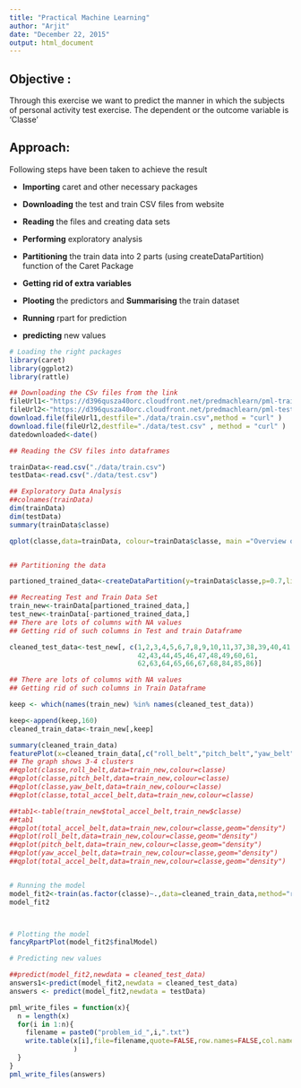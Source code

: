 ```yaml
---
title: "Practical Machine Learning"
author: "Arjit"
date: "December 22, 2015"
output: html_document
---
```


## Objective : 

Through this exercise we want to predict the manner 
in which the subjects of personal activity test exercise. The dependent
or the outcome variable is 'Classe'



## Approach: 

Following steps have been taken to achieve the result

- **Importing** caret and other necessary packages

- **Downloading** the test and train CSV files from website

- **Reading** the files and creating data sets

- **Performing** exploratory analysis

- **Partitioning** the train data into 2 parts (using createDataPartition)
function of the Caret Package

- **Getting rid of extra variables** 

- **Plooting** the predictors and **Summarising** the train dataset

- **Running** rpart for prediction

- **predicting** new values
 

```r
# Loading the right packages
library(caret)
library(ggplot2)
library(rattle)

## Downloading the CSv files from the link
fileUrl1<-"https://d396qusza40orc.cloudfront.net/predmachlearn/pml-training.csv"
fileUrl2<-"https://d396qusza40orc.cloudfront.net/predmachlearn/pml-testing.csv"
download.file(fileUrl1,destfile="./data/train.csv",method = "curl" )
download.file(fileUrl2,destfile="./data/test.csv" , method = "curl" )
datedownloaded<-date()

## Reading the CSV files into dataframes

trainData<-read.csv("./data/train.csv")
testData<-read.csv("./data/test.csv")

## Exploratory Data Analysis
##colnames(trainData)
dim(trainData)
dim(testData)
summary(trainData$classe)

qplot(classe,data=trainData, colour=trainData$classe, main ="Overview of Classe")


## Partitioning the data 

partioned_trained_data<-createDataPartition(y=trainData$classe,p=0.7,list=FALSE)

## Recreating Test and Train Data Set
train_new<-trainData[partioned_trained_data,]
test_new<-trainData[-partioned_trained_data,]
## There are lots of columns with NA values
## Getting rid of such columns in Test and train Dataframe

cleaned_test_data<-test_new[, c(1,2,3,4,5,6,7,8,9,10,11,37,38,39,40,41,
                                42,43,44,45,46,47,48,49,60,61,
                                62,63,64,65,66,67,68,84,85,86)]

## There are lots of columns with NA values
## Getting rid of such columns in Train Dataframe

keep <- which(names(train_new) %in% names(cleaned_test_data))

keep<-append(keep,160)
cleaned_train_data<-train_new[,keep]

summary(cleaned_train_data)
featurePlot(x=cleaned_train_data[,c("roll_belt","pitch_belt","yaw_belt")],y=cleaned_train_data$classe, plot="pairs")
## The graph shows 3-4 clusters
##qplot(classe,roll_belt,data=train_new,colour=classe)
##qplot(classe,pitch_belt,data=train_new,colour=classe)
##qplot(classe,yaw_belt,data=train_new,colour=classe)
##qplot(classe,total_accel_belt,data=train_new,colour=classe)

##tab1<-table(train_new$total_accel_belt,train_new$classe)
##tab1
##qplot(total_accel_belt,data=train_new,colour=classe,geom="density")
##qplot(roll_belt,data=train_new,colour=classe,geom="density")
##qplot(pitch_belt,data=train_new,colour=classe,geom="density")
##qplot(yaw_accel_belt,data=train_new,colour=classe,geom="density")
##qplot(total_accel_belt,data=train_new,colour=classe,geom="density")


# Running the model
model_fit2<-train(as.factor(classe)~.,data=cleaned_train_data,method="rpart",preProcess= c("center","scale"))
model_fit2



# Plotting the model
fancyRpartPlot(model_fit2$finalModel)

# Predicting new values

##predict(model_fit2,newdata = cleaned_test_data)
answers1<-predict(model_fit2,newdata = cleaned_test_data)
answers <- predict(model_fit2,newdata = testData)

pml_write_files = function(x){
  n = length(x)
  for(i in 1:n){
    filename = paste0("problem_id_",i,".txt")
    write.table(x[i],file=filename,quote=FALSE,row.names=FALSE,col.names=FALSE
                )
  }
}
pml_write_files(answers)

```

